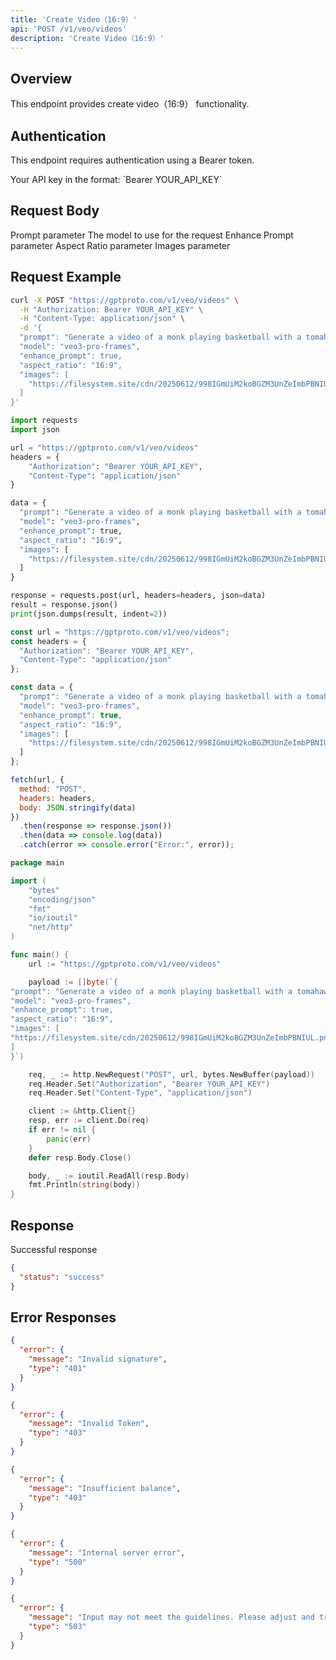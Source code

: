 ```yaml
---
title: 'Create Video（16:9）'
api: 'POST /v1/veo/videos'
description: 'Create Video（16:9）'
---
```


## Overview

This endpoint provides create video（16:9） functionality.

## Authentication

This endpoint requires authentication using a Bearer token.

<ParamField header="Authorization" type="string" required default="sk-***********">
  Your API key in the format: `Bearer YOUR_API_KEY`
</ParamField>

## Request Body

<ParamField body="prompt" type="string" required default="Generate a video of a monk playing basketball with a tomahawk dunk">
  Prompt parameter
</ParamField>

<ParamField body="model" type="string" required default="veo3-pro-frames">
  The model to use for the request
</ParamField>

<ParamField body="enhance_prompt" type="boolean"  default="true">
  Enhance Prompt parameter
</ParamField>

<ParamField body="aspect_ratio" type="string"  default="16:9">
  Aspect Ratio parameter
</ParamField>

<ParamField body="images" type="array"  default="[&quot;https://filesystem.site/cdn/20250612/998IGmUiM2koBGZM3UnZeImbPBNIUL.png&quot;]">
  Images parameter
</ParamField>

## Request Example

<CodeGroup>

```bash cURL
curl -X POST "https://gptproto.com/v1/veo/videos" \
  -H "Authorization: Bearer YOUR_API_KEY" \
  -H "Content-Type: application/json" \
  -d '{
  "prompt": "Generate a video of a monk playing basketball with a tomahawk dunk",
  "model": "veo3-pro-frames",
  "enhance_prompt": true,
  "aspect_ratio": "16:9",
  "images": [
    "https://filesystem.site/cdn/20250612/998IGmUiM2koBGZM3UnZeImbPBNIUL.png"
  ]
}'
```

```python Python
import requests
import json

url = "https://gptproto.com/v1/veo/videos"
headers = {
    "Authorization": "Bearer YOUR_API_KEY",
    "Content-Type": "application/json"
}

data = {
  "prompt": "Generate a video of a monk playing basketball with a tomahawk dunk",
  "model": "veo3-pro-frames",
  "enhance_prompt": true,
  "aspect_ratio": "16:9",
  "images": [
    "https://filesystem.site/cdn/20250612/998IGmUiM2koBGZM3UnZeImbPBNIUL.png"
  ]
}

response = requests.post(url, headers=headers, json=data)
result = response.json()
print(json.dumps(result, indent=2))
```

```javascript JavaScript
const url = "https://gptproto.com/v1/veo/videos";
const headers = {
  "Authorization": "Bearer YOUR_API_KEY",
  "Content-Type": "application/json"
};

const data = {
  "prompt": "Generate a video of a monk playing basketball with a tomahawk dunk",
  "model": "veo3-pro-frames",
  "enhance_prompt": true,
  "aspect_ratio": "16:9",
  "images": [
    "https://filesystem.site/cdn/20250612/998IGmUiM2koBGZM3UnZeImbPBNIUL.png"
  ]
};

fetch(url, {
  method: "POST",
  headers: headers,
  body: JSON.stringify(data)
})
  .then(response => response.json())
  .then(data => console.log(data))
  .catch(error => console.error("Error:", error));
```

```go Go
package main

import (
    "bytes"
    "encoding/json"
    "fmt"
    "io/ioutil"
    "net/http"
)

func main() {
    url := "https://gptproto.com/v1/veo/videos"

    payload := []byte(`{
"prompt": "Generate a video of a monk playing basketball with a tomahawk dunk",
"model": "veo3-pro-frames",
"enhance_prompt": true,
"aspect_ratio": "16:9",
"images": [
"https://filesystem.site/cdn/20250612/998IGmUiM2koBGZM3UnZeImbPBNIUL.png"
]
}`)

    req, _ := http.NewRequest("POST", url, bytes.NewBuffer(payload))
    req.Header.Set("Authorization", "Bearer YOUR_API_KEY")
    req.Header.Set("Content-Type", "application/json")

    client := &http.Client{}
    resp, err := client.Do(req)
    if err != nil {
        panic(err)
    }
    defer resp.Body.Close()

    body, _ := ioutil.ReadAll(resp.Body)
    fmt.Println(string(body))
}
```

</CodeGroup>

## Response

<ResponseField name="Success" type="200">
  Successful response

```json
{
  "status": "success"
}
```
</ResponseField>

## Error Responses

<ResponseExample>

```json 401 - Invalid signature
{
  "error": {
    "message": "Invalid signature",
    "type": "401"
  }
}
```

```json 403 - Invalid Token
{
  "error": {
    "message": "Invalid Token",
    "type": "403"
  }
}
```

```json 403 - Insufficient balance
{
  "error": {
    "message": "Insufficient balance",
    "type": "403"
  }
}
```

```json 500 - Internal server error
{
  "error": {
    "message": "Internal server error",
    "type": "500"
  }
}
```

```json 503 - Content policy violation
{
  "error": {
    "message": "Input may not meet the guidelines. Please adjust and try again.",
    "type": "503"
  }
}
```

</ResponseExample>

